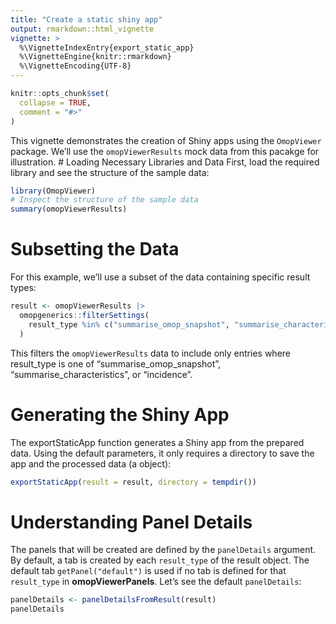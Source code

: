 ```yaml
---
title: "Create a static shiny app"
output: rmarkdown::html_vignette
vignette: >
  %\VignetteIndexEntry{export_static_app}
  %\VignetteEngine{knitr::rmarkdown}
  %\VignetteEncoding{UTF-8}
---
```


```r
knitr::opts_chunk$set(
  collapse = TRUE,
  comment = "#>"
)
```

This vignette demonstrates the creation of Shiny apps using the `OmopViewer` package. We'll use the `omopViewerResults` mock data  from this pacakge for illustration. 
# Loading Necessary Libraries and Data
First, load the required library and see the structure of the sample data:
```r
library(OmopViewer)
# Inspect the structure of the sample data
summary(omopViewerResults)
```

# Subsetting the Data
For this example, we'll use a subset of the data containing specific result types:
```r
result <- omopViewerResults |>
  omopgenerics::filterSettings(
    result_type %in% c("summarise_omop_snapshot", "summarise_characteristics", "incidence")
  )
```
This filters the `omopViewerResults` data to include only entries where result_type is one of "summarise_omop_snapshot", "summarise_characteristics", or "incidence". 

# Generating the Shiny App

The exportStaticApp function generates a Shiny app from the prepared data. Using the default parameters, it only requires a directory to save the app and the processed data (a <summarised_result> object):

```r
exportStaticApp(result = result, directory = tempdir())
```

# Understanding Panel Details

The panels that will be created are defined by the `panelDetails` argument. By default, a tab is created by each `result_type` of the result object. The default tab `getPanel("default")` is used if no tab is defined for that `result_type` in **omopViewerPanels**. Let's see the default `panelDetails`:

```r
panelDetails <- panelDetailsFromResult(result)
panelDetails
```

